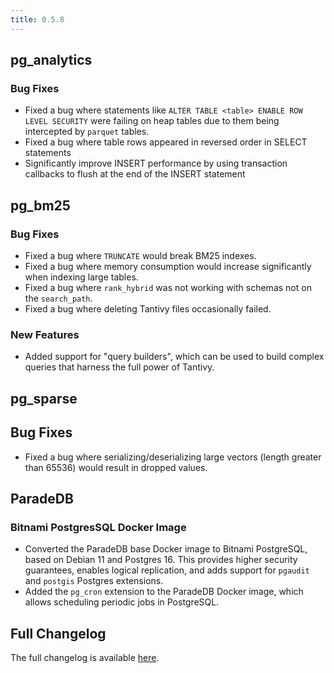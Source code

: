 ```yaml
---
title: 0.5.8
---
```


## pg_analytics

### Bug Fixes

- Fixed a bug where statements like `ALTER TABLE <table> ENABLE ROW LEVEL SECURITY` were failing on heap tables due to them being intercepted by `parquet` tables.
- Fixed a bug where table rows appeared in reversed order in SELECT statements
- Significantly improve INSERT performance by using transaction callbacks to flush at the end of the INSERT statement

## pg_bm25

### Bug Fixes

- Fixed a bug where `TRUNCATE` would break BM25 indexes.
- Fixed a bug where memory consumption would increase significantly when indexing large tables.
- Fixed a bug where `rank_hybrid` was not working with schemas not on the `search_path`.
- Fixed a bug where deleting Tantivy files occasionally failed.

### New Features

- Added support for "query builders", which can be used to build complex queries that harness the full power of Tantivy.

## pg_sparse

## Bug Fixes

- Fixed a bug where serializing/deserializing large vectors (length greater than 65536) would result in dropped values.

## ParadeDB

### Bitnami PostgresSQL Docker Image

- Converted the ParadeDB base Docker image to Bitnami PostgreSQL, based on Debian 11 and Postgres 16. This provides higher security guarantees, enables logical replication, and adds support for `pgaudit` and `postgis` Postgres extensions.
- Added the `pg_cron` extension to the ParadeDB Docker image, which allows scheduling periodic jobs in PostgreSQL.

## Full Changelog

The full changelog is available [here](https://github.com/paradedb/paradedb/releases/tag/v0.5.8).
